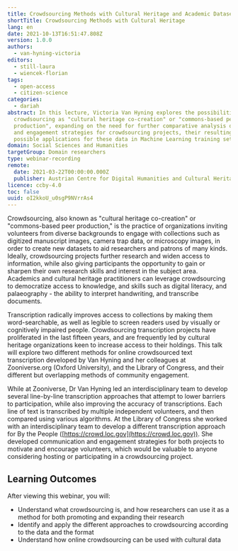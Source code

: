 ```yaml
---
title: Crowdsourcing Methods with Cultural Heritage and Academic Datasets
shortTitle: Crowdsourcing Methods with Cultural Heritage
lang: en
date: 2021-10-13T16:51:47.808Z
version: 1.0.0
authors:
  - van-hyning-victoria
editors:
  - still-laura
  - wiencek-florian
tags:
  - open-access
  - citizen-science
categories:
  - dariah
abstract: In this lecture, Victoria Van Hyning explores the possibilities of
  crowdsourcing as "cultural heritage co-creation" or "commons-based peer
  production", expanding on the need for further comparative analysis of design
  and engagement strategies for crowdsourcing projects, their resulting data and
  possible applications for these data in Machine Learning training sets.
domain: Social Sciences and Humanities
targetGroup: Domain researchers
type: webinar-recording
remote:
  date: 2021-03-22T00:00:00.000Z
  publisher: Austrian Centre for Digital Humanities and Cultural Heritage (ACDH-CH)
licence: ccby-4.0
toc: false
uuid: oI2kkoU_u0sgP9NVrrAs4
---
```

Crowdsourcing, also known as "cultural heritage co-creation" or "commons-based peer production," is the practice of organizations inviting volunteers from diverse backgrounds to engage with collections such as digitized manuscript images, camera trap data, or microscopy images, in order to create new datasets to aid researchers and patrons of many kinds. Ideally, crowdsourcing projects further research and widen access to information, while also giving participants the opportunity to gain or sharpen their own research skills and interest in the subject area. Academics and cultural heritage practitioners can leverage crowdsourcing to democratize access to knowledge, and skills such as digital literacy, and palaeography - the ability to interpret handwriting, and transcribe documents.

Transcription radically improves access to collections by making them word-searchable, as well as legible to screen readers used by visually or cognitively impaired people. Crowdsourcing transcription projects have proliferated in the last fifteen years, and are frequently led by cultural heritage organizations keen to increase access to their holdings. This talk will explore two different methods for online crowdsourced text transcription developed by Van Hyning and her colleagues at Zooniverse.org (Oxford University), and the Library of Congress, and their different but overlapping methods of community engagement.

While at Zooniverse, Dr Van Hyning led an interdisciplinary team to develop several line-by-line transcription approaches that attempt to lower barriers to participation, while also improving the accuracy of transcriptions. Each line of text is transcribed by multiple independent volunteers, and then compared using various algorithms. At the Library of Congress she worked with an interdisciplinary team to develop a different transcription approach for By the People ([https://crowd.loc.gov](https://crowd.loc.gov)). She developed communication and engagement strategies for both projects to motivate and encourage volunteers, which would be valuable to anyone considering hosting or participating in a crowdsourcing project.

## Learning Outcomes

After viewing this webinar, you will:

- Understand what crowdsourcing is, and how researchers can use it as a method for both promoting and expanding their research
- Identify and apply the different approaches to crowdsourcing according to the data and the format
- Understand how online crowdsourcing can be used with cultural data

<VideoCard provider="youtube" id="otX_S2ISRq4" title="Crowdsourcing Methods with Cultural Heritage and Academic Datasets" subtitle="Click here to view" image="images/acdh-ch-video.png" />